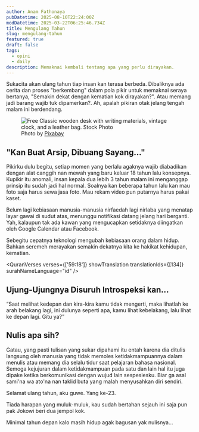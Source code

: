 ---
author: Anam Fathonaya
pubDatetime: 2025-08-10T22:24:00Z
modDatetime: 2025-03-22T06:25:46.734Z
title: Mengulang Tahun
slug: mengulang-tahun
featured: true
draft: false
tags:
  - opini
  - daily
description: Memaknai kembali tentang apa yang perlu dirayakan.
---


Sukacita akan ulang tahun tiap insan kan terasa berbeda. Dibaliknya ada cerita dan proses "berkembang" dalam pola pikir untuk memaknai seraya bertanya, "Semakin dekat dengan kematian kok dirayakan?". Atau memang jadi barang wajib tuk dipamerkan?. Ah, apalah pikiran otak jelang tengah malam ini berdendang.

<figure>
  <img
    src="https://images.pexels.com/photos/159618/still-life-school-retro-ink-159618.jpeg?auto=compress&cs=tinysrgb&w=1260&h=750&dpr=1"
    alt="Free Classic wooden desk with writing materials, vintage clock, and a leather bag. Stock Photo"
  />
    <figcaption class="text-center">
    Photo by <a href="https://www.pexels.com/photo/brown-wooden-desk-159618/">Pixabay</a>
  </figcaption>
</figure>

## "Kan Buat Arsip, Dibuang Sayang..."
Pikirku dulu begitu, setiap momen yang berlalu agaknya wajib diabadikan dengan alat canggih nan mewah yang baru keluar 18 tahun lalu konsepnya. Kupikir itu anomali, insan kepala dua lebih 3 tahun malam ini menganggap prinsip itu sudah jadi hal normal. Soalnya kan beberapa tahun lalu kan mau foto saja harus sewa jasa foto. Mau rekam video pun putarnya harus pakai kaset.

Belum lagi kebiasaan manusia-manusia nirfaedah lagi nirlaba yang menatap layar gawai di sudut atas, menunggu notifikasi datang jelang hari berganti. Yah, kalaupun tak ada kawan yang mengucapkan setidaknya diingatkan oleh Google Calendar atau Facebook.

Sebegitu cepatnya teknologi mengubah kebiasaan orang dalam hidup. Bahkan seremeh merayakan semakin dekatnya kita ke hakikat kehidupan, kematian.

<QuranVerses verses={['59:18']} showTranslation translationIds={[134]} surahNameLanguage="id" />

## Ujung-Ujungnya Disuruh Introspeksi kan...

“Saat melihat kedepan dan kira-kira kamu tidak mengerti, maka lihatlah ke arah belakang lagi, ini dulunya seperti apa, kamu lihat kebelakang, lalu lihat ke depan lagi. Gitu ya?” 

## Nulis apa sih?

Gatau, yang pasti tulisan yang sukar dipahami itu entah karena dia ditulis langsung oleh manusia yang tidak memoles ketidakmampuannya dalam menulis atau memang dia selalu tidur saat pelajaran bahasa nasional. Semoga kejujuran dalam ketidakmampuan pada satu dan lain hal itu juga dipake ketika berkomunikasi dengan wujud lain sespesiesku. Biar ga asal sami'na wa ato'na nan taklid buta yang malah menyusahkan diri sendiri.

Selamat ulang tahun, aku guwe. Yang ke-23.

Tiada harapan yang muluk-muluk, kau sudah bertahan sejauh ini saja pun pak Jokowi beri dua jempol kok.

Minimal tahun depan kalo masih hidup agak bagusan yak nulisnya...
